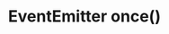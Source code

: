 ---
id: "node_tf_med_004"
questionType: "TRUE_FALSE"
title: "EventEmitter once()"
statement: "The once() method registers a listener that triggers only once."
difficulty: "MEDIUM"
category: "Node.js"
correctAnswer: true
explanation: "once() attaches a one-time listener for the specified event."
---